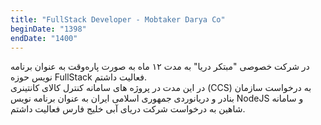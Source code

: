 ```yaml
---
title: "FullStack Developer - Mobtaker Darya Co"
beginDate: "1398"
endDate: "1400"
---
```


در شرکت خصوصی "مبتکر دریا" به مدت ۱۲ ماه به صورت پاره‌وقت به عنوان برنامه نویس حوزه FullStack فعالیت داشتم. <br />
در این مدت در پروژه های سامانه کنترل کالای کانتینری (CCS) به درخواست سازمان بنادر و دریانوردی جمهوری اسلامی ایران به عنوان برنامه نویس NodeJS و سامانه شاهین به درخواست شرکت دریای آبی خلیج فارس فعالیت داشتم.
